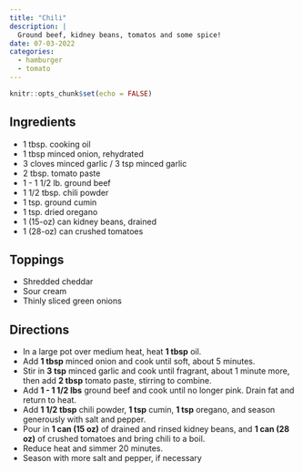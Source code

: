 ```yaml
---
title: "Chili"
description: |
  Ground beef, kidney beans, tomatos and some spice!
date: 07-03-2022
categories:
  - hamburger
  - tomato
---
```


```r
knitr::opts_chunk$set(echo = FALSE)
```

## Ingredients 

* 1 tbsp. cooking oil
* 1 tbsp minced onion, rehydrated
* 3 cloves minced garlic / 3 tsp minced garlic
* 2 tbsp. tomato paste
* 1 - 1 1/2 lb. ground beef
* 1 1/2 tbsp. chili powder
* 1 tsp. ground cumin
* 1 tsp. dried oregano
* 1 (15-oz) can kidney beans, drained
* 1 (28-oz) can crushed tomatoes

## Toppings

* Shredded cheddar
* Sour cream
* Thinly sliced green onions

## Directions

* In a large pot over medium heat, heat **1 tbsp** oil. 
* Add **1 tbsp** minced onion and cook until soft, about 5 minutes. 
* Stir in **3 tsp** minced garlic and cook until fragrant, about 1 minute more, then add **2 tbsp** tomato paste, stirring to combine. 
* Add **1 - 1 1/2 lbs** ground beef and cook until no longer pink. Drain fat and return to heat.
* Add **1 1/2 tbsp** chili powder, **1 tsp** cumin, **1 tsp** oregano, and season generously with salt and pepper. 
* Pour in **1 can (15 oz)** of drained and rinsed kidney beans, and **1 can (28 oz)** of crushed tomatoes and bring chili to a boil. 
* Reduce heat and simmer 20 minutes. 
* Season with more salt and pepper, if necessary
